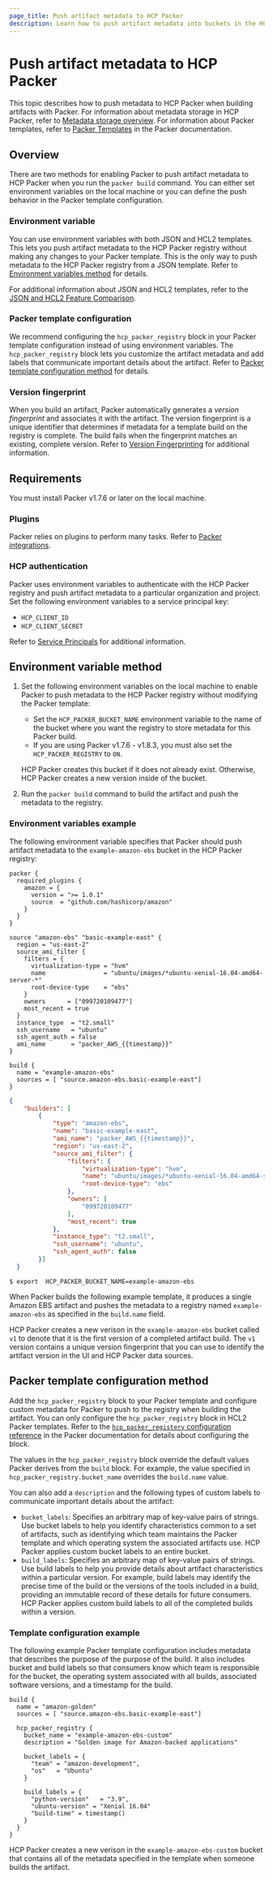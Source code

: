 ```yaml
---
page_title: Push artifact metadata to HCP Packer
description: Learn how to push artifact metadata into buckets in the HCP Packer registry using either environment variables or by configuring the Packer template.
---
```


# Push artifact metadata to HCP Packer

This topic describes how to push metadata to HCP Packer when building artifacts with Packer. For information about metadata storage in HCP Packer, refer to [Metadata storage overview](/hcp/docs/packer/store). For information about Packer templates, refer to [Packer Templates](/packer/docs/templates) in the Packer documentation.

## Overview

There are two methods for enabling Packer to push artifact metadata to HCP Packer when you run the `packer build` command. You can either set environment variables on the local machine or you can define the push behavior in the Packer template configuration. 

### Environment variable
   
You can use environment variables with both JSON and HCL2 templates. This lets you push artifact metadata to the HCP Packer registry without making any changes to your Packer template. This is the only way to push metadata to the HCP Packer registry from a JSON template. Refer to [Environment variables method](#environment-variable-method) for details.

For additional information about JSON and HCL2 templates, refer to the [JSON and HCL2 Feature Comparison](/hcp/docs/packer/reference/hcl2-json). 

### Packer template configuration

We recommend configuring the `hcp_packer_registry` block in your Packer template configuration instead of using environment variables. The `hcp_packer_registry` block lets you customize the artifact metadata and add labels that communicate important details about the artifact. Refer to [Packer template configuration method](#packer-template-configuration-method) for details.

### Version fingerprint

When you build an artifact, Packer automatically generates a _version fingerprint_ and associates it with the artifact. The version fingerprint is a unique identifier that determines if metadata for a template build on the registry is complete. The build fails when the fingerprint matches an existing, complete version. Refer to [Version Fingerprinting](/packer/docs/hcp#iteration-fingerprinting) for additional information.

## Requirements

You must install Packer v1.7.6 or later on the local machine.

### Plugins

Packer relies on plugins to perform many tasks. Refer to [Packer integrations](/packer/integrations?flags=hcp-ready).
### HCP authentication

Packer uses environment variables to authenticate with the HCP Packer registry and push artifact metadata to a particular organization and project. Set the following environment variables to a service principal key: 

- `HCP_CLIENT_ID` 
- `HCP_CLIENT_SECRET` 

Refer to [Service Principals](/hcp/docs/hcp/iam/service-principal) for additional information.
## Environment variable method

1. Set the following environment variables on the local machine to enable Packer to push metadata to the HCP Packer registry without modifying the Packer template:

   - Set the `HCP_PACKER_BUCKET_NAME` environment variable to the name of the bucket where you want the registry to store metadata for this Packer build. 
   - If you are using Packer v1.7.6 - v1.8.3, you must also set the `HCP_PACKER_REGISTRY` to `ON`.

   HCP Packer creates this bucket if it does not already exist. Otherwise, HCP Packer creates a new version inside of the bucket.

1. Run the `packer build` command to build the artifact and push the metadata to the registry. 

### Environment variables example

The following environment variable specifies that Packer should push artifact metadata to the `example-amazon-ebs` bucket in the HCP Packer registry:

<CodeTabs>

```hcl
packer {
  required_plugins {
    amazon = {
      version = ">= 1.0.1"
      source  = "github.com/hashicorp/amazon"
    }
  }
}

source "amazon-ebs" "basic-example-east" {
  region = "us-east-2"
  source_ami_filter {
    filters = {
      virtualization-type = "hvm"
      name                = "ubuntu/images/*ubuntu-xenial-16.04-amd64-server-*"
      root-device-type    = "ebs"
    }
    owners      = ["099720109477"]
    most_recent = true
  }
  instance_type  = "t2.small"
  ssh_username   = "ubuntu"
  ssh_agent_auth = false
  ami_name       = "packer_AWS_{{timestamp}}"
}

build {
  name = "example-amazon-ebs"
  sources = [ "source.amazon-ebs.basic-example-east"]
}
```

```json
{
    "builders": [
        {
            "type": "amazon-ebs",
            "name": "basic-example-east",
            "ami_name": "packer_AWS_{{timestamp}}",
            "region": "us-east-2",
            "source_ami_filter": {
                "filters": {
                    "virtualization-type": "hvm",
                    "name": "ubuntu/images/*ubuntu-xenial-16.04-amd64-server-*",
                    "root-device-type": "ebs"
                },
                "owners": [
                    "099720109477"
                ],
                "most_recent": true
            },
            "instance_type": "t2.small",
            "ssh_username": "ubuntu",
            "ssh_agent_auth": false
        }]
  }
```

</CodeTabs>


```shell-session
$ export  HCP_PACKER_BUCKET_NAME=example-amazon-ebs
```

When Packer builds the following example template, it produces a single Amazon EBS artifact and pushes the metadata to a registry named `example-amazon-ebs` as specified in the `build.name` field. 
 
HCP Packer creates a new verison in the `example-amazon-ebs` bucket called `v1` to denote that it is the first version of a completed artifact build. The `v1` version contains  a unique version fingerprint that you can use to identify the artifact version in the UI and HCP Packer data sources.

## Packer template configuration method

Add the `hcp_packer_registry` block to your Packer template and configure custom metadata for Packer to push to the registry when building the artifact. You can only configure the `hcp_packer_registry` block in HCL2 Packer templates. Refer to the [`hcp_packer_registery` configuration reference](/packer/docs/templates/hcl_templates/blocks/build/hcp_packer_registry) in the Packer documentation for details about configuring the block. 

The values in the `hcp_packer_registry` block override the default values Packer derives from the `build` block. For example, the value specified in `hcp_packer_registry.bucket_name` overrides the `build.name` value. 

You can also add a `description` and the following types of custom labels to communicate important details about the artifact:

- `bucket_labels`: Specifies an arbitrary map of key-value pairs of strings. Use bucket labels to help you identify characteristics common to a set of artifacts, such as identifying which team maintains the Packer template and which operating system the associated artifacts use. HCP Packer applies custom bucket labels to an entire bucket.
- `build_labels`: Specifies an arbitrary map of key-value pairs of strings. Use build labels to help you provide details about artifact characteristics within a particular version. For example, build labels may identify the precise time of the build or the versions of the tools included in a build, providing an immutable record of these details for future consumers. HCP Packer applies custom build labels to all of the completed builds within a version.

### Template configuration example

The following example Packer template configuration includes metadata that describes the purpose of the purpose of the build. It also includes bucket and build labels so that consumers know which team is responsible for the bucket, the operating system associated with all builds, associated software versions, and a timestamp for the build.

```hcl
build {
  name = "amazon-golden"
  sources = [ "source.amazon-ebs.basic-example-east"]

  hcp_packer_registry {
    bucket_name = "example-amazon-ebs-custom"
    description = "Golden image for Amazon-backed applications"

    bucket_labels = {
      "team" = "amazon-development",
      "os"   = "Ubuntu"
    }

    build_labels = {
      "python-version"   = "3.9",
      "ubuntu-version" = "Xenial 16.04"
      "build-time" = timestamp()
    }
  }
}
```

HCP Packer creates a new verison in the `example-amazon-ebs-custom` bucket that contains all of the metadata specified in the template when someone builds the artifact. 

